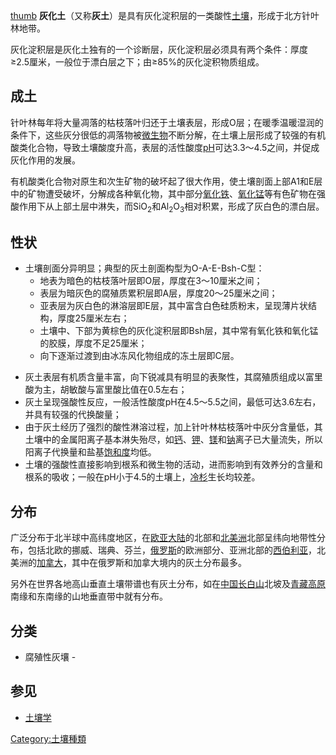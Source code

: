 [[图像:Krausnicker-Berge-Rostpodsol-01.jpg|thumb]]
'''灰化土'''（又称'''灰土'''）是具有灰化淀积层的一类酸性[[土壤|土壤]]，形成于北方针叶林地带。

灰化淀积层是灰化土独有的一个诊断层，灰化淀积层必须具有两个条件：厚度≥2.5厘米，一般位于漂白层之下；由≥85%的灰化淀积物质组成。

==成土==
针叶林每年将大量凋落的枯枝落叶归还于土壤表层，形成O层；在暖季温暖湿润的条件下，这些灰分很低的凋落物被[[微生物|微生物]]不断分解，在土壤上层形成了较强的有机酸类化合物，导致土壤酸度升高，表层的活性酸度[[pH|pH]]可达3.3～4.5之间，并促成灰化作用的发展。

有机酸类化合物对原生和次生矿物的破坏起了很大作用，使土壤剖面上部A1和E层中的矿物遭受破坏，分解成各种氧化物，其中部分[[氧化铁|氧化铁]]、[[氧化锰|氧化锰]]等有色矿物在强酸作用下从上部土层中淋失，而SiO<sub>2</sub>和Al<sub>2</sub>O<sub>3</sub>相对积累，形成了灰白色的漂白层。

==性状==
*土壤剖面分异明显；典型的灰土剖面构型为O-A-E-Bsh-C型：
**地表为暗色的枯枝落叶层即O层，厚度在3～10厘米之间；
**表层为暗灰色的腐殖质累积层即A层，厚度20～25厘米之间；
**亚表层为灰白色的淋溶层即E层，其中富含白色硅质粉末，呈现薄片状结构，厚度25厘米左右；
**土壤中、下部为黄棕色的灰化淀积层即Bsh层，其中常有氧化铁和氧化锰的胶膜，厚度不足25厘米；
**向下逐渐过渡到由冰冻风化物组成的冻土层即C层。

*灰土表层有机质含量丰富，向下锐减具有明显的表聚性，其腐殖质组成以富里酸为主，胡敏酸与富里酸比值在0.5左右；
*灰土呈现强酸性反应，一般活性酸度pH在4.5～5.5之间，最低可达3.6左右，并具有较强的代换酸量；
*由于灰土经历了强烈的酸性淋溶过程，加上针叶林枯枝落叶中灰分含量低，其土壤中的金属阳离子基本淋失殆尽，如[[钙|钙]]、[[钾|钾]]、[[镁|镁]]和[[钠|钠]]离子已大量流失，所以阳离子代换量和盐基[[饱和度|饱和度]]均低。
*土壤的强酸性直接影响到根系和微生物的活动，进而影响到有效养分的含量和根系的吸收；一般在pH小于4.5的土壤上，[[冷杉|冷杉]]生长均较差。

== 分布 ==
广泛分布于北半球中高纬度地区，在[[欧亚大陆|欧亚大陆]]的北部和[[北美洲|北美洲]]北部呈纬向地带性分布，包括北欧的挪威、瑞典、芬兰，[[俄罗斯|俄罗斯]]的欧洲部分、亚洲北部的[[西伯利亚|西伯利亚]]，北美洲的[[加拿大|加拿大]]，其中在俄罗斯和加拿大境内的灰土分布最多。

另外在世界各地高山垂直土壤带谱也有灰土分布，如在[[中国|中国]][[长白山|长白山]]北坡及[[青藏高原|青藏高原]]南缘和东南缘的山地垂直带中就有分布。

== 分类 ==
* 腐殖性灰壤 -

== 参见 ==
* [[土壤学|土壤学]]

{{Soil type}}

[[Category:土壤種類|Category:土壤種類]]